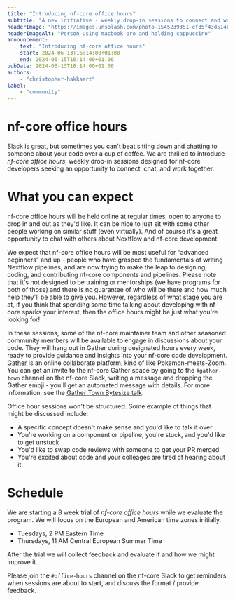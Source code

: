 ```yaml
---
title: "Introducing nf-core office hours"
subtitle: "A new initiative - weekly drop-in sessions to connect and work together."
headerImage: "https://images.unsplash.com/photo-1545239351-ef35f43d514b"
headerImageAlt: "Person using macbook pro and holding cappuccino"
announcement:
    text: "Introducing nf-core office hours"
    start: 2024-06-13T16:14:00+01:00
    end: 2024-06-15T16:14:00+01:00
pubDate: 2024-06-13T16:14:00+01:00
authors:
    - "christopher-hakkaart"
label:
    - "community"
---
```


# nf-core office hours

Slack is great, but sometimes you can't beat sitting down and chatting to someone about your code over a cup of coffee.
We are thrilled to introduce _nf-core office hours_, weekly drop-in sessions designed for nf-core developers seeking an opportunity to connect, chat, and work together.

# What you can expect

nf-core office hours will be held online at regular times, open to anyone to drop in and out as they'd like.
It can be nice to just sit with some other people working on similar stuff (even virtually).
And of course it's a great opportunity to chat with others about Nextflow and nf-core development.

We expect that nf-core office hours will be most useful for “advanced beginners” and up - people who have grasped the fundamentals of writing Nextflow pipelines, and are now trying to make the leap to designing, coding, and contributing nf-core components and pipelines.
Please note that it's not designed to be training or mentorships (we have programs for both of those) and there is no guarantee of who will be there and how much help they'll be able to give you.
However, regardless of what stage you are at, if you think that spending some time talking about developing with nf-core sparks your interest, then the office hours might be just what you're looking for!

In these sessions, some of the nf-core maintainer team and other seasoned community members will be available to engage in discussions about your code.
They will hang out in Gather during designated hours every week, ready to provide guidance and insights into your nf-core code development.
[Gather](https://gather.town/) is an online collaborate platform, kind of like Pokemon-meets-Zoom.
You can get an invite to the nf-core Gather space by going to the `#gather-town` channel on the nf-core Slack, writing a message and dropping the Gather emoji - you'll get an automated message with details.
For more information, see the [Gather Town Bytesize talk](/events/2022/bytesize-37-gathertown).

Office hour sessions won't be structured.
Some example of things that might be discussed include:

- A specific concept doesn't make sense and you'd like to talk it over
- You're working on a component or pipeline, you're stuck, and you'd like to get unstuck
- You'd like to swap code reviews with someone to get your PR merged
- You're excited about code and your colleages are tired of hearing about it

# Schedule

We are starting a 8 week trial of _nf-core office hours_ while we evaluate the program.
We will focus on the European and American time zones initially.

- Tuesdays, 2 PM Eastern Time
- Thursdays, 11 AM Central European Summer Time

After the trial we will collect feedback and evaluate if and how we might improve it.

Please join the `#office-hours` channel on the nf-core Slack to get reminders when sessions are about to start,
and discuss the format / provide feedback.
